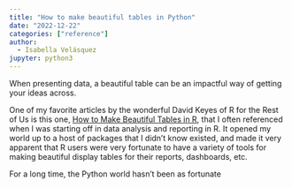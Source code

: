 ```yaml
---
title: "How to make beautiful tables in Python"
date: "2022-12-22"
categories: ["reference"]
author: 
  - Isabella Velásquez
jupyter: python3
---
```


When presenting data, a beautiful table can be an impactful way of getting your ideas across.

One of my favorite articles by the wonderful David Keyes of R for the Rest of Us is this one, [How to Make Beautiful Tables in R](https://rfortherestofus.com/2019/11/how-to-make-beautiful-tables-in-r), that I often referenced when I was starting off in data analysis and reporting in R. It opened my world up to a host of packages that I didn't know existed, and made it very apparent that R users were very fortunate to have a variety of tools for making beautiful display tables for their reports, dashboards, etc.

For a long time, the Python world hasn't been as fortunate 